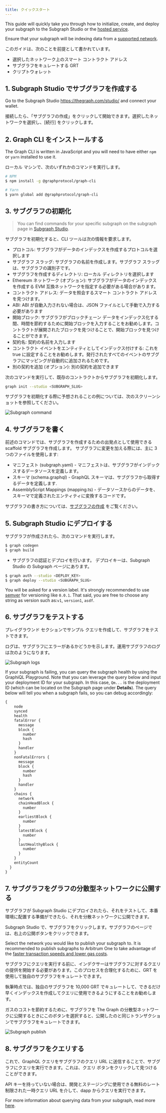 ```yaml
---
title: クイックスタート
---
```


This guide will quickly take you through how to initialize, create, and deploy your subgraph to the Subgraph Studio or the [hosted service](#hosted-service).

Ensure that your subgraph will be indexing data from a [supported network](/developing/supported-networks).

このガイドは、次のことを前提として書かれています。

-   選択したネットワーク上のスマート コントラクト アドレス
-   サブグラフをキュレートする GRT
-   クリプトウォレット

## 1.  Subgraph Studio でサブグラフを作成する

Go to the Subgraph Studio <https://thegraph.com/studio/> and connect your wallet.

接続したら、「サブグラフの作成」をクリックして開始できます。選択したネットワークを選択し、[続行] をクリックします。

## 2.  Graph CLI をインストールする

The Graph CLI is written in JavaScript and you will need to have either `npm` or `yarn` installed to use it.

ローカル マシンで、次のいずれかのコマンドを実行します。

```sh
# NPM
$ npm install -g @graphprotocol/graph-cli

# Yarn
$ yarn global add @graphprotocol/graph-cli
```

## 3.  サブグラフの初期化

> You can find commands for your specific subgraph on the subgraph page in [Subgraph Studio](https://thegraph.com/studio/).

サブグラフを初期化すると、CLI ツールは次の情報を要求します。

-   プロトコル: サブグラフがデータのインデックスを作成するプロトコルを選択します
-   サブグラフ スラッグ: サブグラフの名前を作成します。サブグラフ スラッグは、サブグラフの識別子です。
-   サブグラフを作成するディレクトリ: ローカル ディレクトリを選択します
-   Ethereum ネットワーク (オプション): サブグラフがデータのインデックスを作成する EVM 互換ネットワークを指定する必要がある場合があります。
-   コントラクト アドレス: データを照会するスマート コントラクト アドレスを見つけます。
-   ABI: ABI が自動入力されない場合は、JSON ファイルとして手動で入力する必要があります
-   開始ブロック: サブグラフがブロックチェーン データをインデックス化する間、時間を節約するために開始ブロックを入力することをお勧めします。コントラクトが展開されたブロックを見つけることで、開始ブロックを見つけることができます。
-   契約名: 契約の名前を入力します
-   コントラクト イベントをエンティティとしてインデックス付けする: これを true に設定することをお勧めします。発行されたすべてのイベントのサブグラフにマッピングが自動的に追加されるためです。
-   別の契約を追加 (オプション): 別の契約を追加できます

次のコマンドを実行して、既存のコントラクトからサブグラフを初期化します。

```sh
graph init --studio <SUBGRAPH_SLUG>
```

サブグラフを初期化する際に予想されることの例については、次のスクリーンショットを参照してください。

![Subgraph command](/img/subgraph-init-example.png)

## 4.  サブグラフを書く

前述のコマンドでは、サブグラフを作成するための出発点として使用できる scaffold サブグラフを作成します。 サブグラフに変更を加える際には、主に 3 つのファイルを使用します:

-   マニフェスト (subgraph.yaml) - マニフェストは、サブグラフがインデックスするデータソースを定義します。
-   スキーマ (schema.graphql) - GraphQL スキーマは、サブグラフから取得するデータを定義します.
-   AssemblyScript Mappings (mapping.ts) - データソースからのデータを、スキーマで定義されたエンティティに変換するコードです。

サブグラフの書き方については、[サブグラフの作成](/developing/creating-a-subgraph) をご覧ください。

## 5.  Subgraph Studio にデプロイする

サブグラフが作成されたら、次のコマンドを実行します。

```sh
$ graph codegen
$ graph build
```

-   サブグラフの認証とデプロイを行います。 デプロイキーは、Subgraph Studio の Subgraph ページにあります。

```sh
$ graph auth --studio <DEPLOY_KEY>
$ graph deploy --studio <SUBGRAPH_SLUG>
```

You will be asked for a version label. It's strongly recommended to use [semver](https://semver.org/) for versioning like `0.0.1`. That said, you are free to choose any string as version such as:`v1`, `version1`, `asdf`.

## 6.  サブグラフをテストする

プレイグラウンド セクションでサンプル クエリを作成して、サブグラフをテストできます。

ログは、サブグラフにエラーがあるかどうかを示します。運用サブグラフのログは次のようになります。

![Subgraph logs](/img/subgraph-logs-image.png)

If your subgraph is failing, you can query the subgraph health by using the GraphiQL Playground. Note that you can leverage the query below and input your deployment ID for your subgraph. In this case, `Qm...` is the deployment ID (which can be located on the Subgraph page under **Details**). The query below will tell you when a subgraph fails, so you can debug accordingly:

```graphql
{
    node
    synced
    health
    fatalError {
      message
      block {
        number
        hash
      }
      handler
    }
    nonFatalErrors {
      message
      block {
        number
        hash
      }
      handler
    }
    chains {
      network
      chainHeadBlock {
        number
      }
      earliestBlock {
        number
      }
      latestBlock {
        number
      }
      lastHealthyBlock {
        number
      }
    }
    entityCount
  }
}
```

## 7.  サブグラフをグラフの分散型ネットワークに公開する

サブグラフが Subgraph Studio にデプロイされたら、それをテストして、本番環境に配置する準備ができたら、それを分散ネットワークに公開できます。

Subgraph Studio で、サブグラフをクリックします。サブグラフのページでは、右上の公開ボタンをクリックできます。

Select the network you would like to publish your subgraph to. It is recommended to publish subgraphs to Arbitrum One to take advantage of the [faster transaction speeds and lower gas costs](/arbitrum/arbitrum-faq).

サブグラフにクエリを実行する前に、インデクサーはサブグラフに対するクエリの提供を開始する必要があります。このプロセスを合理化するために、GRT を使用して独自のサブグラフをキュレートできます。

執筆時点では、独自のサブグラフを 10,000 GRT でキュレートして、できるだけ早くインデックスを作成してクエリに使用できるようにすることをお勧めします。

ガスのコストを節約するために、サブグラフを The Graph の分散型ネットワークに公開するときにこのボタンを選択すると、公開したのと同じトランザクションでサブグラフをキュレートできます。

![Subgraph publish](/img/publish-and-signal-tx.png)

## 8.  サブグラフをクエリする

これで、GraphQL クエリをサブグラフのクエリ URL に送信することで、サブグラフにクエリを実行できます。これは、クエリ ボタンをクリックして見つけることができます。

API キーを持っていない場合は、開発とステージングに使用できる無料のレート制限された一時クエリ URL を介して、dapp からクエリを実行できます。

For more information about querying data from your subgraph, read more [here](../querying/querying-the-graph/).
